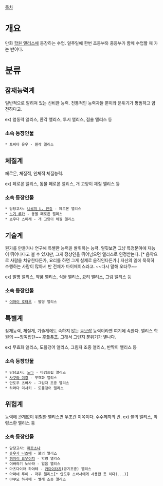 [[목차]]
= 개요 =
만화 [[학원 앨리스]]에 등장하는 수업. 일주일에 한번 초등부와 중등부가 함께 수업할 때 가는 반이다.

= 분류 =
== 잠재능력계 == 
일반적으로 알려져 있는 신비한 능력. 전통적인 능력자들 뿐이라 분위기가 평범하고 얌전하다고.

ex) 염동력 앨리스, 환각 앨리스, 투시 앨리스, 점술 앨리스 등

=== 소속 등장인물 ===
 * 토비타 유우 - 환각 앨리스
 
== 체질계 ==
페로몬, 체질적, 인체적 체질능력.

ex) 페로몬 앨리스, 동물 페로몬 앨리스, 개 고양이 체질 앨리스 등

=== 소속 등장인물 ===
 * 담당교사: [[나루미 L. 안쥬]] - 페로몬 앨리스
 * [[노기 루카]] - 동물 페로몬 앨리스
 * 쇼우다 스미레 - 개 고양이 체질 앨리스


== 기술계 ==
뭔가를 만들거나 연구해 특별한 능력을 발휘하는 능력. 얼핏보면 그냥 특정분야에 재능이 뛰어나다고 볼 수 있지만, 그게 정상인을 뛰어넘으면 앨리스로 인정받는다. [* 음악으로 사람을 치유한다든가, 요리를 하면 그게 실제로 움직인다든가.] 자신의 일에 묵묵히 수행하는 사람이 많아서 반 전체가 마이페이스라고. ~~다시 말해 오타쿠~~ 

ex) 발명 앨리스, 약품 앨리스, 식물 앨리스, 요리 앨리스, 그림 앨리스 등

=== 소속 등장인물 ===
 * [[이마이 호타루]] - 발명 앨리스

== 특별계 == 
잠재능력, 체질계, 기술계에도 속하지 않는 [[듣보잡]] 능력이라면 여기에 속한다. 앨리스 학원의 ~~잉여집단~~ [[후플푸프]]. 그래서 그런지 분위기가 별나다. 

ex) 무효화 앨리스, 도플갱어 앨리스, 그림자 조종 앨리스, 반짝이 앨리스 등

=== 소속 등장인물 ===
 * 담당교사: [[노다]] - 타임슬립 앨리스
 * [[사쿠라 미캉]] - 무효화 앨리스
 * 안도우 츠바사 - 그림자 조종 앨리스
 * 하라다 미사키 - 도플갱어 앨리스

== 위험계 == 
능력에 관계없이 위험한 앨리스면 무조건 이쪽이다. 수수께끼의 반.
ex) 불의 앨리스, 악령소환 앨리스 등

=== 소속 등장인물 ===
 * 담당교사: [[페르소나]]
 * [[휴우가 나츠메]] - 불의 앨리스
 * [[히지리 요우이치]] - 악령 앨리스
 * 이바라기 노바라 - 얼음 앨리스
 * 마츠다이라 하야테 - [[카마이타치]](공기조종) 앨리스
 * 아마네 루이 - 저주 앨리스[* 안도우 츠바사에게 사용한 듯 하다(...)]
 * 야쿠모 하지메 - 벌레 조종 앨리스
